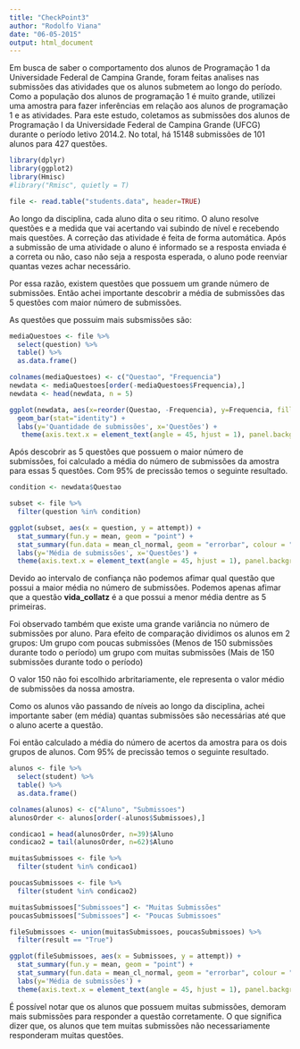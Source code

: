 ```yaml
---
title: "CheckPoint3"
author: "Rodolfo Viana"
date: "06-05-2015"
output: html_document
---
```



Em busca de saber o comportamento dos alunos de Programação 1 da Universidade Federal de Campina Grande, foram feitas analises nas submissões das atividades que os alunos submetem ao longo do período. Como a população dos alunos de programação 1 é muito grande, utilizei uma amostra para fazer inferências em relação aos alunos de programação 1 e as atividades. Para este estudo, coletamos as submissões dos alunos de Programação I da Universidade Federal de Campina Grande (UFCG) durante o período letivo 2014.2. No total, há 15148 submissões de 101 alunos para 427 questões.


```r
library(dplyr)
library(ggplot2)
library(Hmisc)
#library("Rmisc", quietly = T)

file <- read.table("students.data", header=TRUE)
```


Ao longo da disciplina, cada aluno dita o seu ritimo. O aluno resolve questões e a medida que vai acertando vai subindo de nível e recebendo mais questões. A correção das atividade é feita de forma automática. Após a submissão de uma atividade o aluno é informado se a resposta enviada é a correta ou não, caso não seja a resposta esperada, o aluno pode reenviar quantas vezes achar necessário. 

Por essa razão, existem questões que possuem um grande número de submissões. Então achei importante descobrir a média de submissões das 5 questões com maior número de submissões. 

As questões que possuim mais subsmissões são: 


```r
mediaQuestoes <- file %>% 
  select(question) %>%
  table() %>%
  as.data.frame()

colnames(mediaQuestoes) <- c("Questao", "Frequencia")
newdata <- mediaQuestoes[order(-mediaQuestoes$Frequencia),] 
newdata <- head(newdata, n = 5)

ggplot(newdata, aes(x=reorder(Questao, -Frequencia), y=Frequencia, fill = Frequencia)) + 
  geom_bar(stat="identity") + 
  labs(y='Quantidade de submissões', x='Questões') +
   theme(axis.text.x = element_text(angle = 45, hjust = 1), panel.background=element_blank())

```


Após descobrir as 5 questões que possuem o maior número de submissões, foi calculado a média do número de submissões da amostra para essas 5 questões. Com 95% de precissão temos o seguinte resultado.

```r
condition <- newdata$Questao

subset <- file %>%
  filter(question %in% condition)

ggplot(subset, aes(x = question, y = attempt)) + 
  stat_summary(fun.y = mean, geom = "point") + 
  stat_summary(fun.data = mean_cl_normal, geom = "errorbar", colour = "blue", width = 0.2) +
  labs(y='Média de submissões', x='Questões') + 
  theme(axis.text.x = element_text(angle = 45, hjust = 1), panel.background=element_blank())

```


Devido ao intervalo de confiança não podemos afimar qual questão que possui a maior média no número de submissões. Podemos apenas afimar que a questão **vida_collatz** é a que possui a menor média dentre as 5 primeiras. 


Foi observado também que existe uma grande variância no número de submissões por aluno. Para efeito de comparação dividimos os alunos em 2 grupos:
  Um grupo com poucas submissões (Menos de 150 submissões durante todo o período)
  um grupo com muitas submissões (Mais de 150 submissões durante todo o período)
  
O valor 150 não foi escolhido arbritariamente, ele representa o valor médio de submissões da nossa amostra.

Como os alunos vão passando de níveis ao longo da disciplina, achei importante saber (em média) quantas 
submissões são necessárias até que o aluno acerte a questão. 

Foi então calculado a média do número de acertos da amostra para os dois grupos de alunos. Com 95% de precissão temos o seguinte resultado.

```r
alunos <- file %>% 
  select(student) %>%
  table() %>%
  as.data.frame()

colnames(alunos) <- c("Aluno", "Submissoes")
alunosOrder <- alunos[order(-alunos$Submissoes),] 

condicao1 = head(alunosOrder, n=39)$Aluno
condicao2 = tail(alunosOrder, n=62)$Aluno

muitasSubmissoes <- file %>%
  filter(student %in% condicao1)

poucasSubmissoes <- file %>%
  filter(student %in% condicao2)

muitasSubmissoes["Submissoes"] <- "Muitas Submissões"
poucasSubmissoes["Submissoes"] <- "Poucas Submissoes"

fileSubmissoes <- union(muitasSubmissoes, poucasSubmissoes) %>%
  filter(result == "True")

ggplot(fileSubmissoes, aes(x = Submissoes, y = attempt)) + 
  stat_summary(fun.y = mean, geom = "point") + 
  stat_summary(fun.data = mean_cl_normal, geom = "errorbar", colour = "blue", width = 0.2) +
  labs(y='Média de submissões') + 
  theme(axis.text.x = element_text(angle = 45, hjust = 1), panel.background=element_blank())

```


É possível notar que os alunos que possuem muitas submissões, demoram mais submissões para responder a questão corretamente. O que significa dizer que, os alunos que tem muitas submissões não necessariamente responderam muitas questões. 




